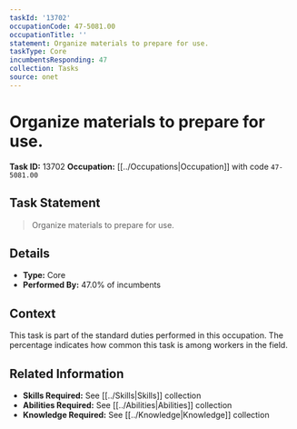 ```yaml
---
taskId: '13702'
occupationCode: 47-5081.00
occupationTitle: ''
statement: Organize materials to prepare for use.
taskType: Core
incumbentsResponding: 47
collection: Tasks
source: onet
---
```

# Organize materials to prepare for use.

**Task ID:** 13702
**Occupation:** [[../Occupations|Occupation]] with code `47-5081.00`

## Task Statement

> Organize materials to prepare for use.

## Details

- **Type:** Core
- **Performed By:** 47.0% of incumbents

## Context

This task is part of the standard duties performed in this occupation. The percentage indicates how common this task is among workers in the field.

## Related Information

- **Skills Required:** See [[../Skills|Skills]] collection
- **Abilities Required:** See [[../Abilities|Abilities]] collection
- **Knowledge Required:** See [[../Knowledge|Knowledge]] collection
